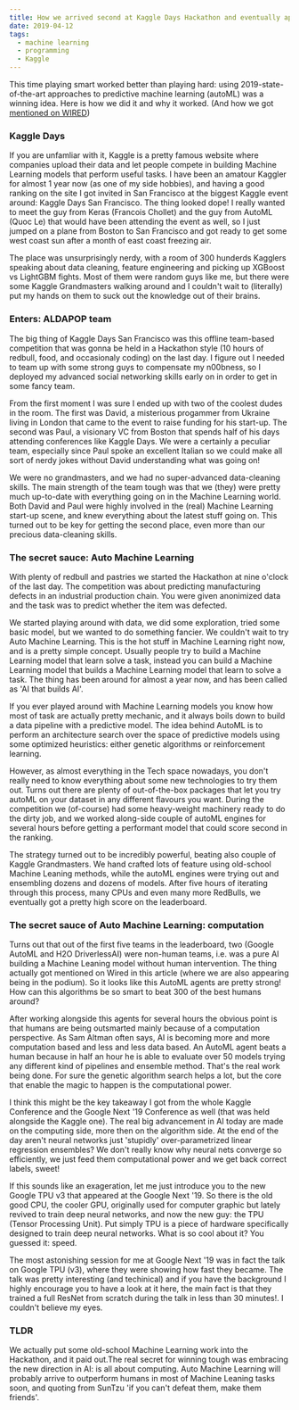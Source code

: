 ```yaml
---
title: How we arrived second at Kaggle Days Hackathon and eventually appeared on Wired (without being field-experts)
date: 2019-04-12
tags:
  - machine learning
  - programming
  - Kaggle
---
```


This time playing smart worked better than playing hard: using 2019-state-of-the-art approaches to predictive machine learning (autoML) was a winning idea. Here is how we did it and why it worked. (And how we got [mentioned on WIRED](https://www.wired.com/story/googles-ai-experts-try-automate-themselves/))

### Kaggle Days

If you are unfamliar with it, Kaggle is a pretty famous website where companies upload their data and let people compete in building Machine Learning models that perform useful tasks. I have been an amatour Kaggler for almost 1 year now (as one of my side hobbies), and having a good ranking on the site I got invited in San Francisco at the biggest Kaggle event around: Kaggle Days San Francisco. The thing looked dope! I really wanted to meet the guy from Keras (Francois Chollet) and the guy from AutoML (Quoc Le) that would have been attending the event as well, so I just jumped on a plane from Boston to San Francisco and got ready to get some west coast sun after a month of east coast freezing air.

The place was unsurprisingly nerdy, with a room of 300 hunderds Kagglers speaking about data cleaning, feature engineering and picking up XGBoost vs LightGBM fights. Most of them were random guys like me, but there were some Kaggle Grandmasters walking around and I couldn't wait to (literally) put my hands on them to suck out the knowledge out of their brains.

### Enters: ALDAPOP team

The big thing of Kaggle Days San Francisco was this offline team-based competition that was gonna be held in a Hackathon style (10 hours of redbull, food, and occasionaly coding) on the last day. I figure out I needed to team up with some strong guys to compensate my n00bness, so I deployed my advanced social networking skills early on in order to get in some fancy team.

From the first moment I was sure I ended up with two of the coolest dudes in the room. The first was David, a misterious progammer from Ukraine living in London that came to the event to raise funding for his start-up. The second was Paul, a visionary VC from Boston that spends half of his days attending conferences like Kaggle Days. We were a certainly a peculiar team, especially since Paul spoke an excellent Italian so we could make all sort of nerdy jokes without David understanding what was going on!

We were no grandmasters, and we had no super-advanced data-cleaning skills. The main strength of the team tough was that we (they) were pretty much up-to-date with everything going on in the Machine Learning world. Both David and Paul were highly involved in the (real) Machine Learning start-up scene, and knew everything about the latest stuff going on. This turned out to be key for getting the second place, even more than our precious data-cleaning skills.

### The secret sauce: Auto Machine Learning

With plenty of redbull and pastries we started the Hackathon at nine o'clock of the last day. The competition was about predicting manufacturing defects in an industrial production chain. You were given anonimized data and the task was to predict whether the item was defected.

We started playing around with data, we did some exploration, tried some basic model, but we wanted to do something fancier. We couldn't wait to try Auto Machine Learning. This is the hot stuff in Machine Learning right now, and is a pretty simple concept. Usually people try to build a Machine Learning model that learn solve a task, instead you can build a Machine Learning model that builds a Machine Learning model that learn to solve a task. The thing has been around for almost a year now, and has been called as 'AI that builds AI'.

If you ever played around with Machine Learning models you know how most of task are actually pretty mechanic, and it always boils down to build a data pipeline with a predictive model. The idea behind AutoML is to perform an architecture search over the space of predictive models using some optimized heuristics: either genetic algorithms or reinforcement learning.

However, as almost everything in the Tech space nowadays, you don't really need to know everything about some new technologies to try them out. Turns out there are plenty of out-of-the-box packages that let you try autoML on your dataset in any different flavours you want. During the competition we (of-course) had some heavy-weight machinery ready to do the dirty job, and we worked along-side couple of autoML engines for several hours before getting a performant model that could score second in the ranking.

The strategy turned out to be incredibly powerful, beating also couple of Kaggle Grandmasters. We hand crafted lots of feature using old-school Machine Leaning methods, while the autoML engines were trying out and ensembling dozens and dozens of models. After five hours of iterating through this process, many CPUs and even many more RedBulls, we eventually got a pretty high score on the leaderboard.

### The secret sauce of Auto Machine Learning: computation

Turns out that out of the first five teams in the leaderboard, two (Google AutoML and H2O DriverlessAI) were non-human teams, i.e. was a pure AI building a Machine Leaning model without human intervention. The thing actually got mentioned on Wired in this article (where we are also appearing being in the podium). So it looks like this AutoML agents are pretty strong! How can this algorithms be so smart to beat 300 of the best humans around?

After working alongside this agents for several hours the obvious point is that humans are being outsmarted mainly because of a computation perspective. As Sam Altman often says, AI is becoming more and more computation based and less and less data based. An AutoML agent beats a human because in half an hour he is able to evaluate over 50 models trying any different kind of pipelines and ensemble method. That's the real work being done. For sure the genetic algorithm search helps a lot, but the core that enable the magic to happen is the computational power.

I think this might be the key takeaway I got from the whole Kaggle Conference and the Google Next '19 Conference as well (that was held alongside the Kaggle one). The real big advancement in AI today are made on the computing side, more then on the algorithm side. At the end of the day aren't neural networks just 'stupidly' over-parametrized linear regression ensembles? We don't really know why neural nets converge so efficiently, we just feed them computational power and we get back correct labels, sweet!

If this sounds like an exageration, let me just introduce you to the new Google TPU v3 that appeared at the Google Next '19. So there is the old good CPU, the cooler GPU, originally used for computer graphic but lately revived to train deep neural networks, and now the new guy: the TPU (Tensor Processing Unit). Put simply TPU is a piece of hardware specifically designed to train deep neural networks. What is so cool about it? You guessed it: speed.

The most astonishing session for me at Google Next '19 was in fact the talk on Google TPU (v3), where they were showing how fast they became. The talk was pretty interesting (and techinical) and if you have the background I highly encourage you to have a look at it here, the main fact is that they trained a full ResNet from scratch during the talk in less than 30 minutes!. I couldn't believe my eyes.

### TLDR

We actually put some old-school Machine Learning work into the Hackathon, and it paid out.The real secret for winning tough was embracing the new direction in AI: is all about computing. Auto Machine Learning will probably arrive to outperform humans in most of Machine Leaning tasks soon, and quoting from SunTzu 'if you can't defeat them, make them friends'.